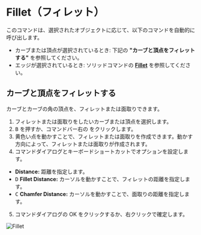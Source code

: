 
# Fillet（フィレット）

<Reference shortcut="B" command="Fillet" button="コマンドバー右" />

このコマンドは、選択されたオブジェクトに応じて、以下のコマンドを自動的に呼び出します。
  - カーブまたは頂点が選択されているとき: 下記の **"カーブと頂点をフィレットする"** を参照してください。
  - エッジが選択されているとき: ソリッドコマンドの [**Fillet**](../solid/fillet) を参照してください。

## カーブと頂点をフィレットする

カーブとカーブの角の頂点を、フィレットまたは面取りできます。

1. フィレットまたは面取りをしたいカーブまたは頂点を選択します。
2. <kbd>B</kbd> を押すか、コマンドバー右の <ButtonIcon type="button-fillet" /> をクリックします。
3. 黄色い点を動かすことで、フィレットまたは面取りを作成できます。動かす方向によって、フィレットまたは面取りが作成されます。
4. コマンドダイアログとキーボードショートカットでオプションを設定します。
  - **Distance:** 距離を指定します。
   - <kbd>D</kbd> **Fillet Distance:** カーソルを動かすことで、フィレットの距離を指定します。
   - <kbd>C</kbd> **Chamfer Distance:** カーソルを動かすことで、面取りの距離を指定します。
5. コマンドダイアログの OK をクリックするか、右クリックで確定します。

![Fillet](/img/fillet.gif)









